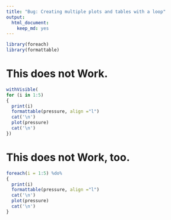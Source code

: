 ```yaml
---
title: "Bug: Creating multiple plots and tables with a loop"
output: 
  html_document: 
    keep_md: yes
---
```


```r
library(foreach)
library(formattable)
```

# This does not Work.

```r
withVisible(
for (i in 1:5)
{
  print(i)
  formattable(pressure, align ="l")
  cat('\n')
  plot(pressure)
  cat('\n')
})
```

# This does not Work, too.

```r
foreach(i = 1:5) %do%
{
  print(i)
  formattable(pressure, align ="l")
  cat('\n')
  plot(pressure)
  cat('\n')
}
```